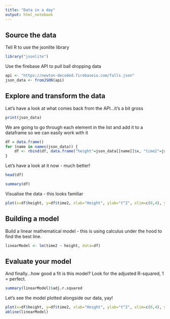 ```yaml
---
title: "Data in a day"
output: html_notebook
---
```


## Source the data

Tell R to use the jsonlite library
```r
library("jsonlite")
```

Use the firebase API to pull ball dropping data
```r
api <- "https://newton-decoded.firebaseio.com/falls.json"
json_data <- fromJSON(api)
```


## Explore and transform the data

Let's have a look at what comes back from the API...it's a bit gross
```r
print(json_data)
```

We are going to go through each element in the list and add it to a dataframe so we can easily work with it
```r
df = data.frame()
for (name in names(json_data)) {
    df <- rbind(df, data.frame("height"=json_data[[name]]$x, "time2"=json_data[[name]]$y))
}
```

Let's have a look at it now - much better!
```r
head(df)
```

```r
summary(df)
```

Visualise the data - this looks familiar
```r
plot(x=df$height, y=df$time2, xlab="Height", ylab="t^2", xlim=c(0,4), ylim=c(0,1))
```


## Building a model
Build a linear mathematical model - this is using calculus under the hood to find the best line.
```r
linearModel <- lm(time2 ~ height, data=df)
```

## Evaluate your model
And finally...how good a fit is this model? Look for the adjusted R-squared, 1 = perfect.
```r
summary(linearModel)$adj.r.squared
```

Let's see the model plotted alongside our data, yay!
```r
plot(x=df$height, y=df$time2, xlab="Height", ylab="t^2", xlim=c(0,4), ylim=c(0,1))
abline(linearModel)
```
